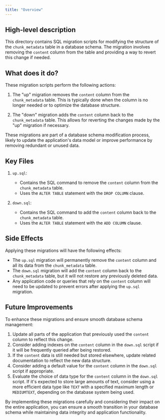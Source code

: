 ```yaml
---
title: "Overview"
---
```


## High-level description
This directory contains SQL migration scripts for modifying the structure of the `chunk_metadata` table in a database schema. The migration involves removing the `content` column from the table and providing a way to revert this change if needed.

## What does it do?
These migration scripts perform the following actions:

1. The "up" migration removes the `content` column from the `chunk_metadata` table. This is typically done when the column is no longer needed or to optimize the database structure.

2. The "down" migration adds the `content` column back to the `chunk_metadata` table. This allows for reverting the changes made by the "up" migration if necessary.

These migrations are part of a database schema modification process, likely to update the application's data model or improve performance by removing redundant or unused data.

## Key Files

1. `up.sql`:
   - Contains the SQL command to remove the `content` column from the `chunk_metadata` table.
   - Uses the `ALTER TABLE` statement with the `DROP COLUMN` clause.

2. `down.sql`:
   - Contains the SQL command to add the `content` column back to the `chunk_metadata` table.
   - Uses the `ALTER TABLE` statement with the `ADD COLUMN` clause.

## Side Effects
Applying these migrations will have the following effects:

- The `up.sql` migration will permanently remove the `content` column and all its data from the `chunk_metadata` table.
- The `down.sql` migration will add the `content` column back to the `chunk_metadata` table, but it will not restore any previously deleted data.
- Any application code or queries that rely on the `content` column will need to be updated to prevent errors after applying the `up.sql` migration.

## Future Improvements
To enhance these migrations and ensure smooth database schema management:

1. Update all parts of the application that previously used the `content` column to reflect this change.
2. Consider adding indexes on the `content` column in the `down.sql` script if it will be frequently queried after being restored.
3. If the `content` data is still needed but stored elsewhere, update related documentation to reflect the new data structure.
4. Consider adding a default value for the `content` column in the `down.sql` script if appropriate.
5. Evaluate the choice of data type for the `content` column in the `down.sql` script. If it's expected to store large amounts of text, consider using a more efficient data type like `TEXT` with a specified maximum length or `MEDIUMTEXT`, depending on the database system being used.

By implementing these migrations carefully and considering their impact on the entire application, you can ensure a smooth transition in your database schema while maintaining data integrity and application functionality.